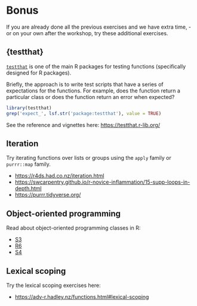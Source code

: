 # Bonus

If you are already done all the previous exercises and we have extra time, - or 
on your own after the workshop, try these additional exercises. 

## {testthat}

[`testthat`](https://testthat.r-lib.org/) is one of the main R packages for testing functions (specifically designed for R packages). 

Briefly, the approach is to write test scripts that have a series of expectations
for the functions. For example, does the function return a particular class or 
does the function return an error when expected?

```r
library(testthat)
grep('expect_', lsf.str('package:testthat'), value = TRUE)
```

See the reference and vignettes here: <https://testthat.r-lib.org/>


## Iteration

Try iterating functions over lists or groups using the `apply` family or `purrr::map` family. 

- <https://r4ds.had.co.nz/iteration.html>
- <https://swcarpentry.github.io/r-novice-inflammation/15-supp-loops-in-depth.html>
- <https://purrr.tidyverse.org/>

## Object-oriented programming

Read about object-oriented programming classes in R:

- [S3](ttps://adv-r.hadley.nz/s3.html)
- [R6](ttps://adv-r.hadley.nz/r6.html)
- [S4](ttps://adv-r.hadley.nz/s4.html)


## Lexical scoping

Try the lexical scoping exercises here:

- <https://adv-r.hadley.nz/functions.html#lexical-scoping>
